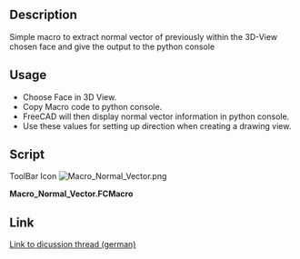 <languages/>
<translate>

<!--T:1-->
{{Macro
|Name=Normal Vector Macro
|Icon=Macro_Normal_Vector.png
|Description=Get normal vector of preselected face
|Author=ulrich1a
|Version=1.0
|Date=2016-09-26
|FCVersion=All
|Download=[https://wiki.freecad.org/images/8/8b/Macro_Normal_Vector.png ToolBar Icon]
}}

==Description== <!--T:6-->

<!--T:2-->
Simple macro to extract normal vector of previously within the 3D-View chosen face and give the output to the python console

==Usage== <!--T:7-->

<!--T:3-->
* Choose Face in 3D View.
* Copy Macro code to python console.
* FreeCAD will then display normal vector information in python console.
* Use these values for setting up direction when creating a drawing view.

==Script== <!--T:4-->

<!--T:8-->
ToolBar Icon
</translate>
[[Image:Macro_Normal_Vector.png]]

'''Macro_Normal_Vector.FCMacro'''

{{MacroCode|code=
Gui.Selection.getSelectionEx()[0].SubObjects[0].Faces[0].normalAt(0,0)
}}
<translate>

<!--T:5-->
==Link==
[https://forum.freecad.org/viewtopic.php?f=13&t=10959 Link to dicussion thread (german)]
</translate>


{{clear}}